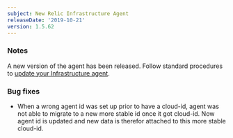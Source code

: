 ```yaml
---
subject: New Relic Infrastructure Agent
releaseDate: '2019-10-21'
version: 1.5.62
---
```


### Notes

A new version of the agent has been released. Follow standard procedures to [update your Infrastructure agent](/docs/infrastructure/new-relic-infrastructure/installation/update-infrastructure-agent).

### Bug fixes

* When a wrong agent id was set up prior to have a cloud-id, agent was not able to migrate to a new more stable id once it got cloud-id. Now agent id is updated and new data is therefor attached to this more stable cloud-id.

